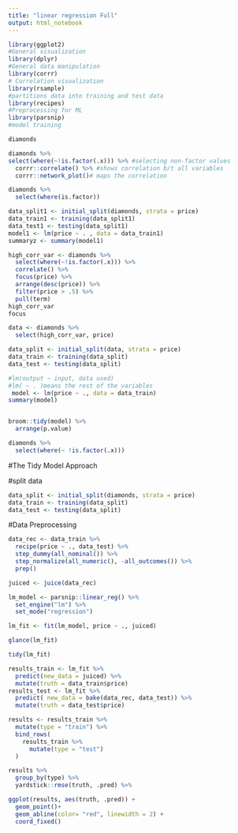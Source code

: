 ```yaml
---
title: "linear regression Full"
output: html_notebook
---
```


```r
library(ggplot2)
#General visualization
library(dplyr)
#General data manipulation 
library(corrr)
# Correlation visualization
library(rsample)
#partitions data into training and test data
library(recipes)
#Preprocessing for ML
library(parsnip)
#model training
```

```r
diamonds
```

```r
diamonds %>%
select(where(~!is.factor(.x))) %>% #selecting non-factor values
  corrr::correlate() %>% #shows correlation b/t all variables
  corrr::network_plot()# maps the correlation
```

```r
diamonds %>% 
  select(where(is.factor)) 
```

```r
data_split1 <- initial_split(diamonds, strata = price)
data_train1 <- training(data_split1)
data_test1 <- testing(data_split1)
model1 <- lm(price ~ . , data = data_train1)
summaryz <- summary(model1)
```





```r
high_corr_var <- diamonds %>% 
  select(where(~!is.factor(.x))) %>% 
  correlate() %>% 
  focus(price) %>% 
  arrange(desc(price)) %>% 
  filter(price > .5) %>% 
  pull(term)
high_corr_var
focus
```

```r
data <- diamonds %>% 
  select(high_corr_var, price)
```

```r
data_split <- initial_split(data, strata = price)
data_train <- training(data_split)
data_test <- testing(data_split)
```

```r
#lm(output ~ input, data used)
#lm( ~ . )means the rest of the variables
 model <- lm(price ~ ., data = data_train)
summary(model)
```


```r
```

```r
broom::tidy(model) %>% 
  arrange(p.value)
```

```r
diamonds %>% 
  select(where(~ !is.factor(.x)))
```
#The Tidy Model Approach

#split data
```r
data_split <- initial_split(diamonds, strata = price)
data_train <- training(data_split)
data_test <- testing(data_split)
```

#Data Preprocessing
```r
data_rec <- data_train %>% 
  recipe(price ~ ., data_test) %>% 
  step_dummy(all_nominal()) %>% 
  step_normalize(all_numeric(), -all_outcomes()) %>% 
  prep()

juiced <- juice(data_rec)
```

```r
lm_model <- parsnip::linear_reg() %>% 
  set_engine("lm") %>% 
  set_mode("regression")
```

```r
lm_fit <- fit(lm_model, price ~ ., juiced)
```


```r
glance(lm_fit)

tidy(lm_fit)
```
```r
results_train <- lm_fit %>% 
  predict(new_data = juiced) %>% 
  mutate(truth = data_train$price)
results_test <- lm_fit %>% 
  predict( new_data = bake(data_rec, data_test)) %>% 
  mutate(truth = data_test$price)

results <- results_train %>% 
  mutate(type = "train") %>% 
  bind_rows(
    results_train %>% 
      mutate(type = "test")
  )
```



```r
results %>% 
  group_by(type) %>% 
  yardstick::rmse(truth, .pred) %>% 
```
```r
ggplot(results, aes(truth, .pred)) + 
  geom_point()+
  geom_abline(color= "red", linewidth = 2) +
  coord_fixed()
```



